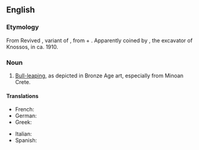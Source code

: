 ==English==
{{wikipedia|lang=en}}

===Etymology===
From Revived {{etyl|grc|en}} {{term|ταυροκαθάψια|tr=taurokathapsia|lang=grc}}, variant of {{term|ταυροκάθαψις|tr=taurokathapsis|lang=grc}}, from {{term|ταῦρος||bull|tr=tauros|lang=grc}} + {{term|κάθαψις|tr=kathapsis|lang=grc}}. Apparently coined by {{w|Arthur Evans}}, the excavator of Knossos, in ca. 1910.

===Noun===
{{en-noun|-}}

# {{context|rare|lang=en}} [[bull-leaping|Bull-leaping]], as depicted in Bronze Age art, especially from Minoan Crete.

====Translations====
{{trans-top|bull-leaping}}
* French: {{t|fr|taurokathapsie|f}}
* German: {{t|de|Stiersprung|m}}
* Greek: {{t|el|ταυροκαθάψια|f}}
{{trans-mid}}
* Italian: {{t|it|taurocatapsia|f}}
* Spanish: {{t|es|taurocatapsia|f}}
{{trans-bottom}}
